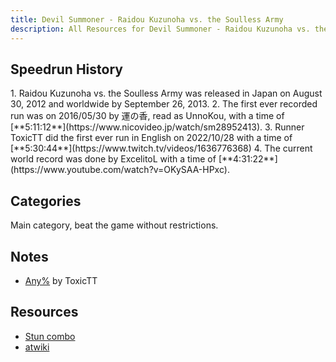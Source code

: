 ```yaml
---
title: Devil Summoner - Raidou Kuzunoha vs. the Soulless Army
description: All Resources for Devil Summoner - Raidou Kuzunoha vs. the Soulless Army
---
```



<DocsHero 
    content="Devil Summoner - Raidou Kuzunoha vs. the Soulless Army is the third entry in the Devil Summoner series. The gameplay changed from a first-person dungeon crawler turn-based RPG to that of an action rpg."
    srcUrl={cover}
    alt="Devil Summoner - Raidou Kuzunoha vs. the Soulless Army Cover"
/>

<LinkCard title="Leaderboards" href="https://www.speedrun.com/raidou1" description="See all the submitted runs on Speedrun.com"/>

## Speedrun History
<Steps>
1. Raidou Kuzunoha vs. the Soulless Army was released in Japan on August 30, 2012 and worldwide by September 26, 2013.
2. The first ever recorded run was on 2016/05/30 by 運の香, read as UnnoKou, with a time of [**5:11:12**](https://www.nicovideo.jp/watch/sm28952413).
3. Runner ToxicTT did the first ever run in English on 2022/10/28 with a time of [**5:30:44**](https://www.twitch.tv/videos/1636776368)
4. The current world record was done by ExcelitoL with a time of [**4:31:22**](https://www.youtube.com/watch?v=OKySAA-HPxc).
</Steps>

## Categories
<CardGrid>
    <Card title="Any%">Main category, beat the game without restrictions.</Card>
</CardGrid>

## Notes
- [Any%](https://drive.google.com/file/d/1u50Varmfi-jdanZmr_P_WZsdctgHTQP0/view?usp=sharing) by ToxicTT

## Resources
- [Stun combo](https://docs.google.com/document/d/10jPE9vX3gy_HdRngPDJqLvRNyDcbpckUQqsO7vRj-KI/edit?usp=sharing)
- [atwiki](https://w.atwiki.jp/chulainn/)